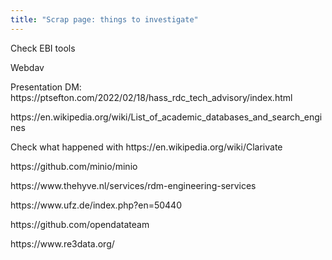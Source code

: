 ```yaml
---
title: "Scrap page: things to investigate"
---
```


Check EBI tools

Webdav

Presentation DM: https://ptsefton.com/2022/02/18/hass_rdc_tech_advisory/index.html

https://en.wikipedia.org/wiki/List_of_academic_databases_and_search_engines

Check what happened with https://en.wikipedia.org/wiki/Clarivate

https://github.com/minio/minio

https://www.thehyve.nl/services/rdm-engineering-services

https://www.ufz.de/index.php?en=50440

https://github.com/opendatateam

https://www.re3data.org/